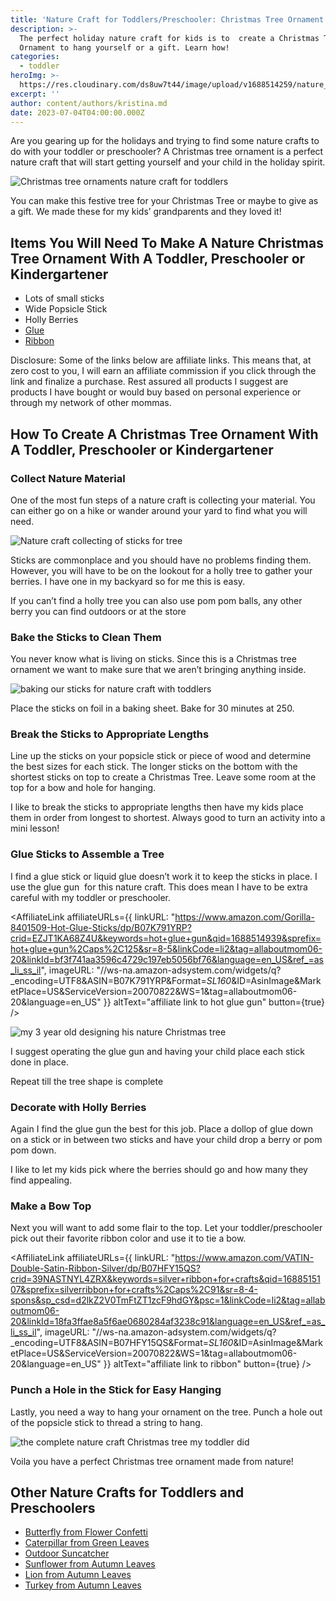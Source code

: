 ```yaml
---
title: 'Nature Craft for Toddlers/Preschooler: Christmas Tree Ornament'
description: >-
  The perfect holiday nature craft for kids is to  create a Christmas Tree
  Ornament to hang yourself or a gift. Learn how!
categories:
  - toddler
heroImg: >-
  https://res.cloudinary.com/ds8uw7t44/image/upload/v1688514259/nature_craft_for_toddlers_christmas_tree_ornaments_hg7vab.jpg
excerpt: ''
author: content/authors/kristina.md
date: 2023-07-04T04:00:00.000Z
---
```


Are you gearing up for the holidays and trying to find some nature crafts to do with your toddler or preschooler? A Christmas tree ornament is a perfect nature craft that will start getting yourself and your child in the holiday spirit.

![Christmas tree ornaments nature craft for toddlers](https://res.cloudinary.com/ds8uw7t44/image/upload/v1688514259/nature_craft_for_toddlers_christmas_tree_ornaments_hg7vab.jpg)

You can make this festive tree for your Christmas Tree or maybe to give as a gift. We made these for my kids’ grandparents and they loved it!

## Items You Will Need To Make A Nature Christmas Tree Ornament With A Toddler, Preschooler or Kindergartener

* Lots of small sticks
* Wide Popsicle Stick
* Holly Berries
* [Glue](https://www.amazon.com/Gorilla-8401509-Hot-Glue-Sticks/dp/B07K791YRP?crid=EZJT1KA68Z4U\&keywords=hot+glue+gun\&qid=1688514939\&sprefix=hot+glue+gun%2Caps%2C125\&sr=8-5\&linkCode=ll1\&tag=allaboutmom06-20\&linkId=770883f16cc126002df2b61ac5c3b6cb\&language=en_US\&ref_=as_li_ss_tl)
* [Ribbon](https://www.amazon.com/VATIN-Double-Satin-Ribbon-Silver/dp/B07HFY15QS?crid=39NASTNYL4ZRX\&keywords=silver+ribbon+for+crafts\&qid=1688515107\&sprefix=silverribbon+for+crafts%2Caps%2C91\&sr=8-4-spons\&sp_csd=d2lkZ2V0TmFtZT1zcF9hdGY\&psc=1\&linkCode=ll1\&tag=allaboutmom06-20\&linkId=3acd0b3208b05eff7ac27020c02d81df\&language=en_US\&ref_=as_li_ss_tl)

Disclosure: Some of the links below are affiliate links. This means that, at zero cost to you, I will earn an affiliate commission if you click through the link and finalize a purchase. Rest assured all products I suggest are products I have bought or would buy based on personal experience or through my network of other mommas.

## How To Create A Christmas Tree Ornament With A Toddler, Preschooler or Kindergartener

### Collect Nature Material

One of the most fun steps of a nature craft is collecting your material. You can either go on a hike or wander around your yard to find what you will need.

![Nature craft collecting of sticks for tree](http://res.cloudinary.com/ds8uw7t44/image/upload/v1688514327/collecting_sticks_for_nature_craft_iewria.jpg "Finding all the sticks")

Sticks are commonplace and you should have no problems finding them. However, you will have to be on the lookout for a holly tree to gather your berries. I have one in my backyard so for me this is easy. 

If you can’t find a holly tree you can also use pom pom balls, any other berry you can find outdoors or at the store

### Bake the Sticks to Clean Them

You never know what is living on sticks. Since this is a Christmas tree ornament we want to make sure that we aren’t bringing anything inside. 

![baking our sticks for nature craft with toddlers](http://res.cloudinary.com/ds8uw7t44/image/upload/v1688514528/baking_sticks_r3keob.jpg "Sticks on our baking tray")

Place the sticks on foil in a baking sheet. Bake for 30 minutes at 250. 

### Break the Sticks to Appropriate Lengths 

Line up the sticks on your popsicle stick or piece of wood and determine the best sizes for each stick. The longer sticks on the bottom with the shortest sticks on top to create a Christmas Tree. Leave some room at the top for a bow and hole for hanging.

I like to break the sticks to appropriate lengths then have my kids place them in order from longest to shortest. Always good to turn an activity into a mini lesson!

### Glue Sticks to Assemble a Tree

I find a glue stick or liquid glue doesn’t work it to keep the sticks in place. I use the glue gun  for this nature craft. This does mean I have to be extra careful with my toddler or preschooler.

<AffiliateLink
  affiliateURLs={{
    linkURL:
      "https://www.amazon.com/Gorilla-8401509-Hot-Glue-Sticks/dp/B07K791YRP?crid=EZJT1KA68Z4U&keywords=hot+glue+gun&qid=1688514939&sprefix=hot+glue+gun%2Caps%2C125&sr=8-5&linkCode=li2&tag=allaboutmom06-20&linkId=bf3f741aa3596c4729c197eb5056bf76&language=en_US&ref_=as_li_ss_il",
    imageURL:
      "//ws-na.amazon-adsystem.com/widgets/q?_encoding=UTF8&ASIN=B07K791YRP&Format=_SL160_&ID=AsinImage&MarketPlace=US&ServiceVersion=20070822&WS=1&tag=allaboutmom06-20&language=en_US"
  }}
  altText="affiliate link to hot glue gun"
  button={true}
/>

![my 3 year old designing his nature Christmas tree](http://res.cloudinary.com/ds8uw7t44/image/upload/v1688514383/configuring_christmas_tree_eglsnz.jpg "My toddler placing the sticks in size order to form tree")

I suggest operating the glue gun and having your child place each stick done in place. 

Repeat till the tree shape is complete

### Decorate with Holly Berries

Again I find the glue gun the best for this job. Place a dollop of glue down on a stick or in between two sticks and have your child drop a berry or pom pom down. 

I like to let my kids pick where the berries should go and how many they find appealing.

### Make a Bow Top

Next you will want to add some flair to the top. Let your toddler/preschooler pick out their favorite ribbon color and use it to tie a bow. 

<AffiliateLink
  affiliateURLs={{
    linkURL:
      "https://www.amazon.com/VATIN-Double-Satin-Ribbon-Silver/dp/B07HFY15QS?crid=39NASTNYL4ZRX&keywords=silver+ribbon+for+crafts&qid=1688515107&sprefix=silverribbon+for+crafts%2Caps%2C91&sr=8-4-spons&sp_csd=d2lkZ2V0TmFtZT1zcF9hdGY&psc=1&linkCode=li2&tag=allaboutmom06-20&linkId=18fa3ffae8a5f6ae0680284af3238c91&language=en_US&ref_=as_li_ss_il",
    imageURL:
      "//ws-na.amazon-adsystem.com/widgets/q?_encoding=UTF8&ASIN=B07HFY15QS&Format=_SL160_&ID=AsinImage&MarketPlace=US&ServiceVersion=20070822&WS=1&tag=allaboutmom06-20&language=en_US"
  }}
  altText="affiliate link to ribbon"
  button={true}
/>

### Punch a Hole in the Stick for Easy Hanging

Lastly, you need a way to hang your ornament on the tree. Punch a hole out of the popsicle stick to thread a string to hang. 

![the complete nature craft Christmas tree my toddler did](http://res.cloudinary.com/ds8uw7t44/image/upload/v1688514456/christmas_tree_ornament_craft_for_toddlers_oaoyrm.jpg "Complete Christmas Tree Ornament")

Voila you have a perfect Christmas tree ornament made from nature!

## Other Nature Crafts for Toddlers and Preschoolers

* [Butterfly from Flower Confetti](/nature-craft-for-toddlers-preschooler-butterfly)
* [Caterpillar from Green Leaves](/nature-arts-and-crafts-for-toddlers-preschooler-caterpillar)
* [Outdoor Suncatcher ](/nature-craft-for-toddlers-outdoor-suncatcher)
* [Sunflower from Autumn Leaves](/nature-craft-for-toddlers-preschooler-sunflower)
* [Lion from Autumn Leaves](/nature-craft-for-toddlers-preschooler-lion)
* [Turkey from Autumn Leaves](/nature-craft-for-toddlers-preschooler-turkeys)
